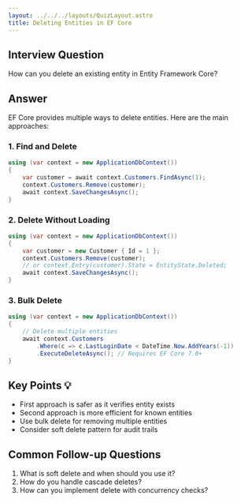 ```yaml
---
layout: ../../../layouts/QuizLayout.astro
title: Deleting Entities in EF Core
---
```


## Interview Question
How can you delete an existing entity in Entity Framework Core?

## Answer
EF Core provides multiple ways to delete entities. Here are the main approaches:

### 1. Find and Delete
```csharp
using (var context = new ApplicationDbContext())
{
    var customer = await context.Customers.FindAsync(1);
    context.Customers.Remove(customer);
    await context.SaveChangesAsync();
}
```

### 2. Delete Without Loading
```csharp
using (var context = new ApplicationDbContext())
{
    var customer = new Customer { Id = 1 };
    context.Customers.Remove(customer);
    // or context.Entry(customer).State = EntityState.Deleted;
    await context.SaveChangesAsync();
}
```

### 3. Bulk Delete
```csharp
using (var context = new ApplicationDbContext())
{
    // Delete multiple entities
    await context.Customers
        .Where(c => c.LastLoginDate < DateTime.Now.AddYears(-1))
        .ExecuteDeleteAsync(); // Requires EF Core 7.0+
}
```

## Key Points 💡
- First approach is safer as it verifies entity exists
- Second approach is more efficient for known entities
- Use bulk delete for removing multiple entities
- Consider soft delete pattern for audit trails

## Common Follow-up Questions
1. What is soft delete and when should you use it?
2. How do you handle cascade deletes?
3. How can you implement delete with concurrency checks?
